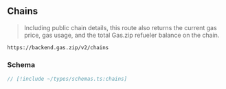 ## Chains

> Including public chain details, this route also returns the current gas price, gas usage, and the total Gas.zip refueler balance on the chain.

`https://backend.gas.zip/v2/chains`

### Schema

```ts
// [!include ~/types/schemas.ts:chains]
```
